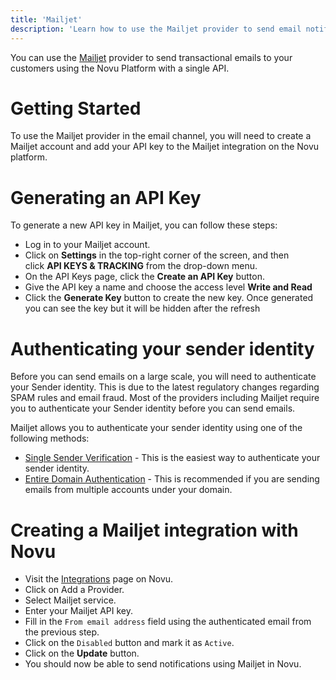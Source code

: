 ```yaml
---
title: 'Mailjet'
description: 'Learn how to use the Mailjet provider to send email notifications using Novu'
---
```


You can use the [Mailjet](https://mailjet.com/) provider to send transactional emails to your customers using the Novu Platform with a single API.

# Getting Started

To use the Mailjet provider in the email channel, you will need to create a Mailjet account and add your API key to the Mailjet integration on the Novu platform.

# Generating an API Key

To generate a new API key in Mailjet, you can follow these steps:

- Log in to your Mailjet account.
- Click on **Settings** in the top-right corner of the screen, and then click **API KEYS & TRACKING** from the drop-down menu.
- On the API Keys page, click the **Create an API Key** button.
- Give the API key a name and choose the access level **Write and Read**
- Click the **Generate Key** button to create the new key. Once generated you can see the key but it will be hidden after the refresh

# Authenticating your sender identity

Before you can send emails on a large scale, you will need to authenticate your Sender identity. This is due to the latest regulatory changes regarding SPAM rules and email fraud. Most of the providers including Mailjet require you to authenticate your Sender identity before you can send emails.

Mailjet allows you to authenticate your sender identity using one of the following methods:

- [Single Sender Verification](https://dev.mailjet.com/email/guides/senders-and-domains/#sender-validation) - This is the easiest way to authenticate your sender identity.
- [Entire Domain Authentication](https://dev.mailjet.com/email/guides/senders-and-domains/#spf-and-dkim-validation) - This is recommended if you are sending emails from multiple accounts under your domain.

# Creating a Mailjet integration with Novu

- Visit the [Integrations](https://web.novu.co/integrations) page on Novu.
- Click on Add a Provider.
- Select Mailjet service.
- Enter your Mailjet API key.
- Fill in the `From email address` field using the authenticated email from the previous step.
- Click on the `Disabled` button and mark it as `Active`.
- Click on the **Update** button.
- You should now be able to send notifications using Mailjet in Novu.
